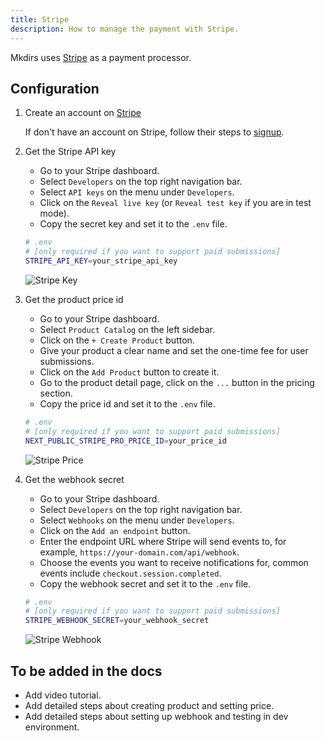 ```yaml
---
title: Stripe
description: How to manage the payment with Stripe.
---
```



Mkdirs uses [Stripe](https://stripe.com/) as a payment processor.

## Configuration

<Steps>

1. Create an account on [Stripe](https://stripe.com/)

    If don't have an account on Stripe, follow their steps to [signup](https://dashboard.stripe.com/register).

2. Get the Stripe API key

    - Go to your Stripe dashboard.
    - Select `Developers` on the top right navigation bar.
    - Select `API keys` on the menu under `Developers`.
    - Click on the `Reveal live key` (or `Reveal test key` if you are in test mode).
    - Copy the secret key and set it to the `.env` file.

    ```bash
    # .env
    # [only required if you want to support paid submissions]
    STRIPE_API_KEY=your_stripe_api_key
    ```

    ![Stripe Key](../../../assets/images/stripe-key.png)

3. Get the product price id

    - Go to your Stripe dashboard.
    - Select `Product Catalog` on the left sidebar.
    - Click on the `+ Create Product` button.
    - Give your product a clear name and set the one-time fee for user submissions.
    - Click on the `Add Product` button to create it.
    - Go to the product detail page, click on the `...` button in the pricing section.
    - Copy the price id and set it to the `.env` file.

    ```bash
    # .env
    # [only required if you want to support paid submissions]
    NEXT_PUBLIC_STRIPE_PRO_PRICE_ID=your_price_id
    ```

    ![Stripe Price](../../../assets/images/stripe-price.png)

4. Get the webhook secret

    - Go to your Stripe dashboard.
    - Select `Developers` on the top right navigation bar.
    - Select `Webhooks` on the menu under `Developers`.
    - Click on the `Add an endpoint` button.
    - Enter the endpoint URL where Stripe will send events to, for example, `https://your-domain.com/api/webhook`.
    - Choose the events you want to receive notifications for, common events include `checkout.session.completed`.
    - Copy the webhook secret and set it to the `.env` file.

    ```bash
    # .env
    # [only required if you want to support paid submissions]
    STRIPE_WEBHOOK_SECRET=your_webhook_secret
    ```

    ![Stripe Webhook](../../../assets/images/stripe-webhook.png)

</Steps>

## To be added in the docs

- Add video tutorial.
- Add detailed steps about creating product and setting price.
- Add detailed steps about setting up webhook and testing in dev environment.
